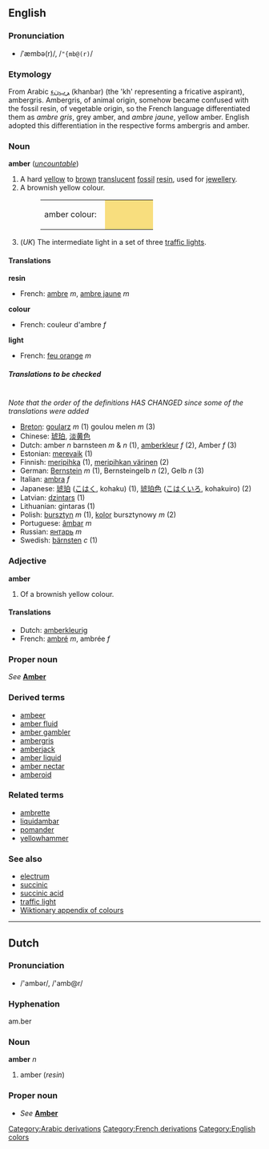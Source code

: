 {{See|Amber}}
==English==
===Pronunciation===
*/ˈæmbə(r)/, /<tt>"{mb@(r)</tt>/

===Etymology===
From Arabic[[Category:Arabic derivations]] [[ﺮﺏﻥﺀ]] (khanbar) (the 'kh' representing a fricative aspirant), ambergris.  Ambergris, of animal origin, somehow became confused with the fossil resin, of vegetable origin, so the French[[Category:French derivations]] language differentiated them as ''ambre gris'', grey amber, and ''ambre jaune'', yellow amber.  English adopted this differentiation in the respective forms ambergris and amber.<!--Interesting, but not relevant to the English etymology: The German[[Category:German derivations]] language adopted respectively, ''Amber'' (or ''Ambra'')  and ''Bernstein''.-->

===Noun===
{{wikipedia}}
'''amber'''  (''[[uncountable]]'')
# A hard [[yellow]] to [[brown]] [[translucent]] [[fossil]] [[resin]], used for [[jewellery]]. 
# A brownish yellow colour.
#:<table><tr><td>amber colour: &nbsp;</td><td bgcolor="#F8DE7E" width="80">&nbsp; </td></tr></table>
#(''UK'') The intermediate light in a set of three [[traffic lights]].

====Translations====

'''resin'''
{{top}}
*French: [[ambre]] ''m'', [[ambre jaune]] ''m''
{{mid}}
{{bottom}}

'''colour'''
{{top}}
*French: couleur d'ambre ''f''
{{mid}}
{{bottom}}

'''light'''
{{top}}
*French: [[feu orange]] ''m''
{{mid}}
{{bottom}}

=====Translations to be checked=====
<!--Remove this section once all of the translations below have been moved into the tables above.-->
{{checktrans}}<br>''Note that the order of the definitions HAS CHANGED since some of the translations were added'' 

*[[Breton]]: [[goularz]] ''m'' (1) goulou melen ''m'' (3)
*Chinese: [[琥珀]], [[淡黄色]]
*Dutch: amber ''n'' barnsteen ''m'' & ''n'' (1), [[amberkleur]] ''f'' (2), Amber ''f'' (3)
*Estonian: [[merevaik]] (1)
*Finnish: [[meripihka]] (1), [[meripihkan värinen]] (2)
*German: [[Bernstein]] ''m'' (1), Bernsteingelb ''n'' (2), Gelb ''n'' (3)
*Italian: [[ambra]] ''f''
*Japanese: [[琥珀]] ([[こはく]], kohaku) (1), [[琥珀色]] ([[こはくいろ]], kohakuiro) (2)
*Latvian: [[dzintars]] (1)
*Lithuanian: gintaras (1)
*Polish: [[bursztyn]] ''m'' (1), [[kolor]] bursztynowy ''m'' (2)
*Portuguese: [[âmbar]] ''m''
*Russian: [[янтарь]] ''m''
*Swedish: [[bärnsten]] ''c'' (1)

===Adjective===
'''amber'''

#Of a brownish yellow colour. 

====Translations====
*Dutch: [[amberkleurig]]
*French: [[ambré]] ''m'', ambrée ''f''

===Proper noun===
''See'' '''[[Amber]]'''

===Derived terms===
*[[ambeer]]
*[[amber fluid]]
*[[amber gambler]]
*[[ambergris]]
*[[amberjack]]
*[[amber liquid]]
*[[amber nectar]]
*[[amberoid]]

===Related terms===
*[[ambrette]]
*[[liquidambar]]
*[[pomander]]
*[[yellowhammer]]

===See also===
*[[electrum]]
*[[succinic]]
*[[succinic acid]]
*[[traffic light]]
*[[Wiktionary_Appendix:Colours|Wiktionary appendix of colours]]

----
==Dutch==
===Pronunciation===
*/'ambər/, /'amb@r/

===Hyphenation===
am.ber

===Noun===
'''amber''' ''n''

#amber (''resin'')

===Proper noun===
*''See'' '''[[Amber]]'''

[[Category:English colors]]